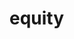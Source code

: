 # equity


<ul className="grid grid-cols-1 md:grid-cols-2 lg:grid-cols-3 xl:grid-cols-4 gap-4 -ml-6">

<NewReferenceCard
    title="Market Indices"
    description="Show market overview (SP500, Nasdaq, Gold, ...)"
    url="/pro/widgets-library/equity/market_overview"
    chevron={false}
/>
<NewReferenceCard
    title="Ticker Information"
    description="Ticker Information"
    url="/pro/widgets-library/equity/equity_select"
    chevron={false}
/>
<NewReferenceCard
    title="Global News"
    description="Show news from around the world"
    url="/pro/widgets-library/equity/global_news"
    chevron={false}
/>
<NewReferenceCard
    title="Charting"
    description="Show charting"
    url="/pro/widgets-library/equity/charting"
    chevron={false}
/>
<NewReferenceCard
    title="Watchlist"
    description="Show watchlist for one or more tickers"
    url="/pro/widgets-library/equity/watchlist"
    chevron={false}
/>
<NewReferenceCard
    title="Company News"
    description="Show company news for a certain ticker"
    url="/pro/widgets-library/equity/company_news"
    chevron={false}
/>
<NewReferenceCard
    title="Company profile"
    description="Show company profile for a certain ticker"
    url="/pro/widgets-library/equity/company_profile"
    chevron={false}
/>
<NewReferenceCard
    title="Price performance"
    description="Show price performance for a certain ticker"
    url="/pro/widgets-library/equity/price_performance"
    chevron={false}
/>
<NewReferenceCard
    title="Share Statistics"
    description="Show share statistics for a certain ticker"
    url="/pro/widgets-library/equity/share_statistics"
    chevron={false}
/>
<NewReferenceCard
    title="Financial Ratios"
    description="Show financial ratios for a certain ticker"
    url="/pro/widgets-library/equity/financial_ratios"
    chevron={false}
/>
<NewReferenceCard
    title="Key Metrics"
    description="Key Metrics for a certain ticker"
    url="/pro/widgets-library/equity/key_metrics"
    chevron={false}
/>
<NewReferenceCard
    title="Management Team"
    description="Management Team for a certain ticker"
    url="/pro/widgets-library/equity/management_team"
    chevron={false}
/>
<NewReferenceCard
    title="Revenue Per Geography"
    description="Revenue Per Geography Quarterly and Annual"
    url="/pro/widgets-library/equity/revenue_per_geography"
    chevron={false}
/>
<NewReferenceCard
    title="Revenue Per Business Line"
    description="Revenue Per Business Line Quarterly and Annual"
    url="/pro/widgets-library/equity/revenue_per_bus_line"
    chevron={false}
/>
<NewReferenceCard
    title="Valuation Multiples"
    description="Vaulation Multiples Annually and Quarterly"
    url="/pro/widgets-library/equity/valuation_multiples"
    chevron={false}
/>
<NewReferenceCard
    title="Balance Sheet"
    description="Balance Sheet for a certain ticker Quarterly and Annual"
    url="/pro/widgets-library/equity/balance_sheet"
    chevron={false}
/>
<NewReferenceCard
    title="Income Statement"
    description="Income Statement for a certain ticker Quarterly and Annual"
    url="/pro/widgets-library/equity/income_statement"
    chevron={false}
/>
<NewReferenceCard
    title="Cash Flow Statement"
    description="Cash Flow Statement for a certain ticker Quarterly and Annual"
    url="/pro/widgets-library/equity/cash_flow_statement"
    chevron={false}
/>
<NewReferenceCard
    title="SEC Filings"
    description="Recent SEC Filings for a certain ticker"
    url="/pro/widgets-library/equity/sec_filings"
    chevron={false}
/>
<NewReferenceCard
    title="Price Target"
    description="Price Targets for a certain ticker"
    url="/pro/widgets-library/equity/price_target"
    chevron={false}
/>
<NewReferenceCard
    title="Price Target By Analyst"
    description="Analyst Price Targets for a certain ticker"
    url="/pro/widgets-library/equity/analyst_price_target"
    chevron={false}
/>
<NewReferenceCard
    title="Analyst Estimates"
    description="Analyst Estimates for a certain ticker Quarterly and Annual"
    url="/pro/widgets-library/equity/analyst_estimates"
    chevron={false}
/>
<NewReferenceCard
    title="Analyst Upgrades and Downgrades"
    description="Analyst Upgrades and Downgrades for a certain ticker"
    url="/pro/widgets-library/equity/analyst_upgrades_downgrades"
    chevron={false}
/>
<NewReferenceCard
    title="Earnings History"
    description="Earnings History for a certain ticker"
    url="/pro/widgets-library/equity/company_events"
    chevron={false}
/>
<NewReferenceCard
    title="Earnings Transcripts"
    description="Full transcript of earnings call"
    url="/pro/widgets-library/equity/earnings_transcripts"
    chevron={false}
/>
<NewReferenceCard
    title="Stock Splits"
    description="History of stock splits"
    url="/pro/widgets-library/equity/stock_splits"
    chevron={false}
/>
<NewReferenceCard
    title="Dividend Payment"
    description="History of stock dividends"
    url="/pro/widgets-library/equity/stock_dividends"
    chevron={false}
/>
<NewReferenceCard
    title="Insider Trading"
    description="Recent Insider Trading"
    url="/pro/widgets-library/equity/insider_trading"
    chevron={false}
/>
<NewReferenceCard
    title="Stock Ownership"
    description="Instutional Ownership by percentage for a ticker"
    url="/pro/widgets-library/equity/stock_ownership"
    chevron={false}
/>
<NewReferenceCard
    title="Institutional Ownership"
    description="Instutional Ownership quarterly"
    url="/pro/widgets-library/equity/institutional_ownership"
    chevron={false}
/>
<NewReferenceCard
    title="Financial Statements"
    description="Balance sheet, Income Statement, Cashflow Statement"
    url="/pro/widgets-library/equity/financial_statements"
    chevron={false}
/>
<NewReferenceCard
    title="Comparison Analysis"
    description="Compare multiple tickers"
    url="/pro/widgets-library/equity/grouped_comparison"
    chevron={false}
/>
</ul>
